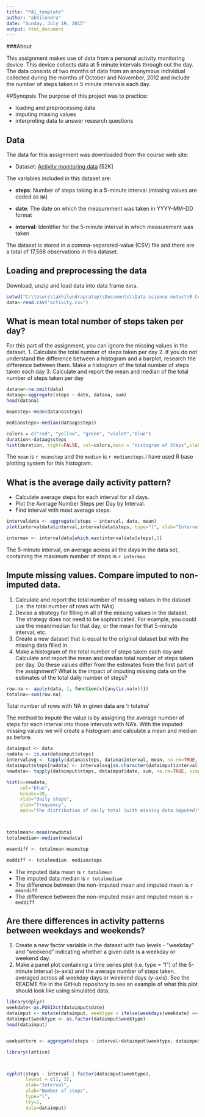 ```yaml
---
title: "PA1_template"
author: "akhilendra"
date: "Sunday, July 19, 2015"
output: html_document
---
```


###About

This assignment makes use of data from a personal activity monitoring device. This device collects data at 5 minute intervals through out the day. The data consists of two months of data from an anonymous individual collected during the months of October and November, 2012 and include the number of steps taken in 5 minute intervals each day.




##Synopsis
The purpose of this project was to practice:

* loading and preprocessing data
* imputing missing values
* interpreting data to answer research questions

## Data
The data for this assignment was downloaded from the course web
site:

* Dataset: [Activity monitoring data](https://d396qusza40orc.cloudfront.net/repdata%2Fdata%2Factivity.zip) [52K]

The variables included in this dataset are:

* **steps**: Number of steps taking in a 5-minute interval (missing
    values are coded as `NA`)

* **date**: The date on which the measurement was taken in YYYY-MM-DD
    format

* **interval**: Identifier for the 5-minute interval in which
    measurement was taken

The dataset is stored in a comma-separated-value (CSV) file and there are a total of 17,568 observations in this dataset.

## Loading and preprocessing the data

Download, unzip and load data into data frame `data`.


```r
setwd("C:\\Users\\akhilendrapratap\\Documents\\Data science notes\\R Course\\Reproducible Research\\repdata_data_activity")
data<-read.csv("activity.csv")
```

## What is mean total number of steps taken per day?
For this part of the assignment, you can ignore the missing values in the dataset.
1.  Calculate the total number of steps taken per day
2.	If you do not understand the difference between a histogram and a barplot, research the difference between them. Make a histogram of the total number of steps taken each day
3.	Calculate and report the mean and median of the total number of steps taken per day


```r
datana<-na.omit(data)
dataag<-aggregate(steps ~ date, datana, sum)
head(datana)

meanstep<-mean(datana$steps)

mediansteps<-median(dataag$steps)

colors = c("red", "yellow", "green", "violet","blue")
duration<-dataag$steps
hist(duration, right=FALSE, col=colors,main = "Histogram of Steps",xlab="Steps")
```

The `mean` is `r meanstep` and the `median` is `r mediansteps`.I have used R base plotting system for this histogram.

## What is the average daily activity pattern?

* Calculate average steps for each interval for all days. 
* Plot the Average Number Steps per Day by Interval. 
* Find interval with most average steps. 
```r
intervaldata <- aggregate(steps ~ interval, data, mean)
plot(intervaldata$interval,intervaldata$steps, type="l", xlab="Interval", ylab="Number of Steps",main="Average Number of Steps per Day by Interval")

intermax <- intervaldata[which.max(intervaldata$steps),1]

```

The 5-minute interval, on average across all the days in the data set, containing the maximum number of steps is `r intermax`.

## Impute missing values. Compare imputed to non-imputed data.
1.  Calculate and report the total number of missing values in the dataset (i.e. the total number of rows with NAs)
2.	Devise a strategy for filling in all of the missing values in the dataset. The strategy does not need to be sophisticated. For example, you could use the mean/median for that day, or the mean for that 5-minute interval, etc.
3.	Create a new dataset that is equal to the original dataset but with the missing data filled in.
4.	Make a histogram of the total number of steps taken each day and Calculate and report the mean and median total number of steps taken per day. Do these values differ from the estimates from the first part of the assignment? What is the impact of imputing missing data on the estimates of the total daily number of steps?

```r
row.na <- apply(data, 1, function(x){any(is.na(x))})
totalna<-sum(row.na)

```
Total number of rows with NA in given data are 'r totalna'

The method to impute the value is by assigning the average number of steps for each interval into those intervals with NA's. With the imputed missing values we will create a histogram and calculate a mean and median as before.

```r
dataimput <- data
nadata <- is.na(dataimput$steps)
intervalavg <- tapply(datana$steps, datana$interval, mean, na.rm=TRUE, simplify=T)
dataimput$steps[nadata] <- intervalavg[as.character(dataimput$interval[nadata])]
newdata<- tapply(dataimput$steps, dataimput$date, sum, na.rm=TRUE, simplify=T)

hist(x=newdata,
     col="blue",
     breaks=20,
     xlab="daily steps",
     ylab="frequency",
     main="The distribution of daily total (with missing data imputed)")



totalmean<-mean(newdata)
totalmedian<-median(newdata)

meandiff <- totalmean-meanstep

meddiff <- totalmedian- mediansteps

```
* The imputed data mean is `r totalmean`
* The imputed data median is `r totalmedian`
* The difference between the non-imputed mean and imputed mean is `r meandiff`
* The difference between the non-imputed mean and imputed mean is `r meddiff`

## Are there differences in activity patterns between weekdays and weekends?
1.  Create a new factor variable in the dataset with two levels - "weekday" and "weekend" indicating whether a given date is a weekday or weekend day.
2.	Make a panel plot containing a time series plot (i.e. type = "l") of the 5-minute interval (x-axis) and the average number of steps taken, averaged across all weekday days or weekend days (y-axis). See the README file in the GitHub repository to see an example of what this plot should look like using simulated data.

```r
library(dplyr)
weekdate<-as.POSIXct(dataimput$date)
dataimput <- mutate(dataimput, weektype = ifelse(weekdays(weekdate) == "Saturday" | weekdays(weekdate) == "Sunday", "weekend", "weekday"))
dataimput$weektype <- as.factor(dataimput$weektype)
head(dataimput)


weekpattern <- aggregate(steps ~ interval+dataimput$weektype, dataimput, mean)

library(lattice)



xyplot(steps ~ interval | factor(dataimput$weektype),
       layout = c(1, 2),
       xlab="Interval",
       ylab="Number of steps",
       type="l",
       lty=1,
       data=dataimput)
```
